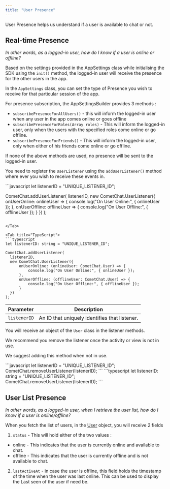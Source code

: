 ```yaml
---
title: "User Presence"
---
```




User Presence helps us understand if a user is available to chat or not.

## Real-time Presence

*In other words, as a logged-in user, how do I know if a user is online or offline?*

Based on the settings provided in the AppSettings class while initialising the SDK using the `init()` method, the logged-in user will receive the presence for the other users in the app.

In the `AppSettings` class, you can set the type of Presence you wish to receive for that particular session of the app.

For presence subscription, the AppSettingsBuilder provides 3 methods :

* `subscribePresenceForAllUsers()` - this will inform the logged-in user when any user in the app comes online or goes offline
* `subscribePresenceForRoles(Array roles)` - This will inform the logged-in user, only when the users with the specified roles come online or go offline.
* `subscribePresenceForFriends()` - This will inform the logged-in user, only when either of his friends come online or go offline.

If none of the above methods are used, no presence will be sent to the logged-in user.

You need to register the `UserListener` using the `addUserListener()` method where ever you wish to receive these events in.

<Tabs>
<Tab title="User Listener">
```javascript
let listenerID = "UNIQUE_LISTENER_ID";

CometChat.addUserListener(
listenerID,
new CometChat.UserListener({
  onUserOnline: onlineUser => {
    console.log("On User Online:", { onlineUser });
  },
  onUserOffline: offlineUser => {
    console.log("On User Offline:", { offlineUser });
  }
})
);
```

</Tab>

<Tab title="TypeScript">
```typescript
let listenerID: string = "UNIQUE_LISTENER_ID";

CometChat.addUserListener(
  listenerID,
  new CometChat.UserListener({
      onUserOnline: (onlineUser: CometChat.User) => {
          console.log("On User Online:", { onlineUser });
      },
      onUserOffline: (offlineUser: CometChat.User) => {
          console.log("On User Offline:", { offlineUser });
      }
  })
);
```

</Tab>

</Tabs>

| Parameter    | Description                                   |
| ------------ | --------------------------------------------- |
| `listenerID` | An ID that uniquely identifies that listener. |

You will receive an object of the `User` class in the listener methods.

We recommend you remove the listener once the activity or view is not in use.

We suggest adding this method when not in use.

<Tabs>
<Tab title="Remove User Listener">
```javascript
let listenerID = "UNIQUE_LISTENER_ID";
CometChat.removeUserListener(listenerID);
```

</Tab>

<Tab title="TypeScript">
```typescript
let listenerID: string = "UNIQUE_LISTENER_ID";
CometChat.removeUserListener(listenerID);
```

</Tab>

</Tabs>

## User List Presence

*In other words, as a logged-in user, when I retrieve the user list, how do I know if a user is online/offline?*

When you fetch the list of users, in the [User](/sdk/javascript/3.0/users-user-management#user-class) object, you will receive 2 fields

1. `status` - This will hold either of the two values :

* online - This indicates that the user is currently online and available to chat.
* offline - This indicates that the user is currently offline and is not available to chat.

2. `lastActiveAt` - in case the user is offline, this field holds the timestamp of the time when the user was last online. This can be used to display the Last seen of the user if need be.
